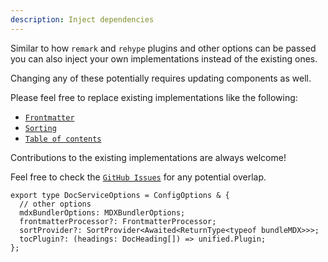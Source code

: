 ```yaml
---
description: Inject dependencies
---
```


Similar to how `remark` and `rehype` plugins and other options can be passed you can also inject your own implementations instead of the existing ones.

<Warning>
  Changing any of these potentially requires updating components as well.
</Warning>

Please feel free to replace existing implementations like the following:

- [`Frontmatter`](/customization/DI/frontmatter)
- [`Sorting`](/customization/DI/sorting)
- [`Table of contents`](/customization/DI/tableOfContents)

<Info>Contributions to the existing implementations are always welcome!</Info>

Feel free to check the [`GitHub Issues`](https://github.com/NicoZweifel/vike-docs-template/issues) for any potential overlap.

```tsx
export type DocServiceOptions = ConfigOptions & {
  // other options
  mdxBundlerOptions: MDXBundlerOptions;
  frontmatterProcessor?: FrontmatterProcessor;
  sortProvider?: SortProvider<Awaited<ReturnType<typeof bundleMDX>>>;
  tocPlugin?: (headings: DocHeading[]) => unified.Plugin;
};
```
